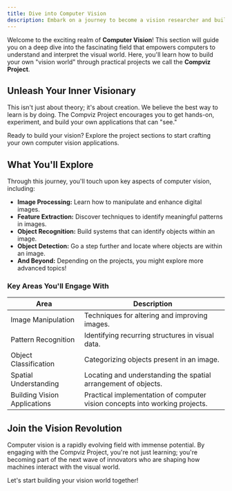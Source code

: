 ```yaml
---
title: Dive into Computer Vision
description: Embark on a journey to become a vision researcher and build your own vision world with the Compviz Project.
---
```


Welcome to the exciting realm of **Computer Vision**! This section will guide you on a deep dive into the fascinating field that empowers computers to understand and interpret the visual world. Here, you'll learn how to build your own "vision world" through practical projects we call the **Compviz Project**.

## Unleash Your Inner Visionary

This isn't just about theory; it's about creation. We believe the best way to learn is by doing. The Compviz Project encourages you to get hands-on, experiment, and build your own applications that can "see."

<Note title="Get Started Building">
Ready to build your vision? Explore the project sections to start crafting your own computer vision applications.
</Note>

## What You'll Explore

Through this journey, you'll touch upon key aspects of computer vision, including:

- **Image Processing:** Learn how to manipulate and enhance digital images.
- **Feature Extraction:** Discover techniques to identify meaningful patterns in images.
- **Object Recognition:** Build systems that can identify objects within an image.
- **Object Detection:** Go a step further and locate where objects are within an image.
- **And Beyond:** Depending on the projects, you might explore more advanced topics!

### Key Areas You'll Engage With

| **Area** | **Description** |
|------------------------------|---------------------------------------------------------------------------------|
| Image Manipulation           | Techniques for altering and improving images.                                 |
| Pattern Recognition          | Identifying recurring structures in visual data.                               |
| Object Classification        | Categorizing objects present in an image.                                       |
| Spatial Understanding        | Locating and understanding the spatial arrangement of objects.                  |
| Building Vision Applications | Practical implementation of computer vision concepts into working projects.     |

## Join the Vision Revolution

Computer vision is a rapidly evolving field with immense potential. By engaging with the Compviz Project, you're not just learning; you're becoming part of the next wave of innovators who are shaping how machines interact with the visual world.

Let's start building your vision world together!